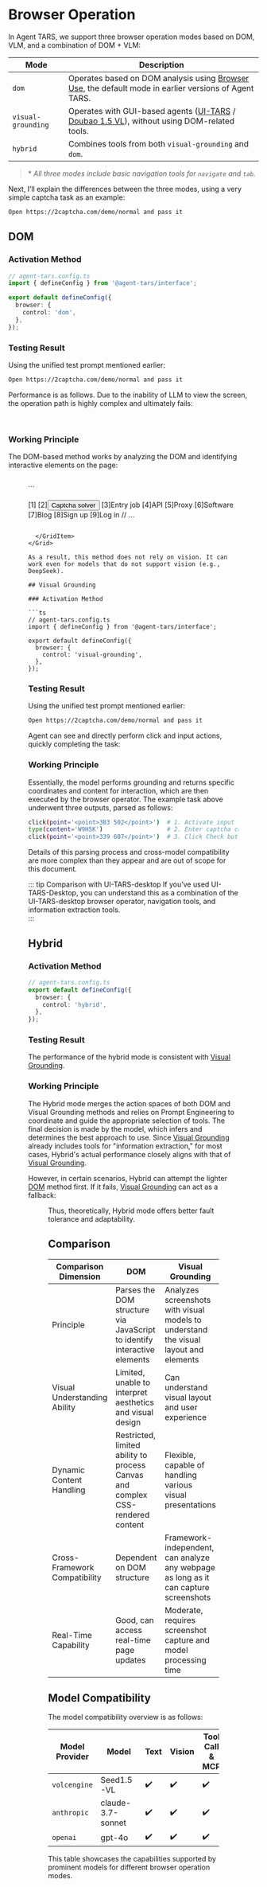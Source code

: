 

# Browser Operation

In Agent TARS, we support three browser operation modes based on DOM, VLM, and a combination of DOM + VLM:

| Mode | Description |
| --- | --- |
| `dom` | Operates based on DOM analysis using [Browser Use](https://www.npmjs.com/@agent-infra/mcp-server-browser), the default mode in earlier versions of Agent TARS. |
| `visual-grounding` | Operates with GUI-based agents ([UI-TARS](https://seed-tars.com/) / [Doubao 1.5 VL](https://www.volcengine.com/docs/82379/1554521)), without using DOM-related tools. |
| `hybrid` | Combines tools from both `visual-grounding` and `dom`. |

> \* _All three modes include basic navigation tools for *`navigate`* and *`tab`*._

Next, I’ll explain the differences between the three modes, using a very simple captcha task as an example:

```bash
Open https://2captcha.com/demo/normal and pass it
```

## DOM

### Activation Method

```ts
// agent-tars.config.ts
import { defineConfig } from '@agent-tars/interface';

export default defineConfig({
  browser: {
    control: 'dom',
  },
});
```

### Testing Result

Using the unified test prompt mentioned earlier:

```bash
Open https://2captcha.com/demo/normal and pass it
```

Performance is as follows. Due to the inability of LLM to view the screen, the operation path is highly complex and ultimately fails:

<VideoPanel
  src="https://lf3-static.bytednsdoc.com/obj/eden-cn/zyha-aulnh/ljhwZthlaukjlkulzlp/docs/videos/dom-captcha.mp4"
  autoPlay
/>

<br />

### Working Principle

The DOM-based method works by analyzing the DOM and identifying interactive elements on the page:


<Grid columns={2} gap="md">
  <GridItem>
    <Figure src="/browser-control-dom.png" title="Build DOM Tree And Highlight" />
  </GridItem>
  <GridItem>

<br />
``` 

[1]<img></img>
[2]<button>Captcha solver</button>
[3]<a>Entry job</a>
[4]<a>API</a>
[5]<a>Proxy</a>
[6]<a>Software</a>
[7]<a>Blog</a>
[8]<a>Sign up</a>
[9]<a>Log in</a>
// ... 

```

  </GridItem>
</Grid>

As a result, this method does not rely on vision. It can work even for models that do not support vision (e.g., DeepSeek).

## Visual Grounding

### Activation Method

```ts
// agent-tars.config.ts
import { defineConfig } from '@agent-tars/interface';

export default defineConfig({
  browser: {
    control: 'visual-grounding',
  },
});
````

### Testing Result

Using the unified test prompt mentioned earlier:

```bash
Open https://2captcha.com/demo/normal and pass it
```

Agent can see and directly perform click and input actions, quickly completing the task:

<VideoPanel
  src="https://lf3-static.bytednsdoc.com/obj/eden-cn/zyha-aulnh/ljhwZthlaukjlkulzlp/docs/videos/CAPTCHA.mp4"
  autoPlay
/>

### Working Principle

Essentially, the model performs grounding and returns specific coordinates and content for interaction, which are then executed by the browser operator. The example task above underwent three outputs, parsed as follows:

```bash
click(point='<point>383 502</point>')  # 1. Activate input field
type(content='W9H5K')                  # 2. Enter captcha code
click(point='<point>339 607</point>')  # 3. Click Check button to complete
```

Details of this parsing process and cross-model compatibility are more complex than they appear and are out of scope for this document.

::: tip Comparison with UI-TARS-desktop
If you’ve used UI-TARS-Desktop, you can understand this as a combination of the UI-TARS-desktop browser operator, navigation tools, and information extraction tools.  
:::

## Hybrid

### Activation Method

```ts
// agent-tars.config.ts
export default defineConfig({
  browser: {
    control: 'hybrid',
  },
});
```

### Testing Result

The performance of the hybrid mode is consistent with [Visual Grounding](#visual-grounding).

### Working Principle

The Hybrid mode merges the action spaces of both DOM and Visual Grounding methods and relies on Prompt Engineering to coordinate and guide the appropriate selection of tools. The final decision is made by the model, which infers and determines the best approach to use. Since [Visual Grounding](#visual-grounding) already includes tools for "information extraction," for most cases, Hybrid's actual performance closely aligns with that of [Visual Grounding](#visual-grounding).

However, in certain scenarios, Hybrid can attempt the lighter [DOM](#dom) method first. If it fails, [Visual Grounding](#visual-grounding) can act as a fallback:

<Figure src="/browser-control-hybrid.png" title="Hybrid Browser Control in Agent TARS" />

Thus, theoretically, Hybrid mode offers better fault tolerance and adaptability.

## Comparison

| Comparison Dimension | DOM | Visual Grounding |
| --------------------- | --- | ---------------- |
| Principle | Parses the DOM structure via JavaScript to identify interactive elements | Analyzes screenshots with visual models to understand the visual layout and elements |
| Visual Understanding Ability | Limited, unable to interpret aesthetics and visual design | Can understand visual layout and user experience |
| Dynamic Content Handling | Restricted, limited ability to process Canvas and complex CSS-rendered content | Flexible, capable of handling various visual presentations |
| Cross-Framework Compatibility | Dependent on DOM structure | Framework-independent, can analyze any webpage as long as it can capture screenshots |
| Real-Time Capability | Good, can access real-time page updates | Moderate, requires screenshot capture and model processing time |

## Model Compatibility

The model compatibility overview is as follows:

| Model Provider | Model              | Text | Vision | Tool Call & MCP | Visual Grounding |
| --------------- | ------------------ | ---- | ------ | --------------- | ---------------- |
| `volcengine`    | Seed1.5-VL        | ✔️   | ✔️     | ✔️              | ✔️               |
| `anthropic`     | claude-3.7-sonnet | ✔️   | ✔️     | ✔️              | 🚧               |
| `openai`        | gpt-4o            | ✔️   | ✔️     | ✔️              | 🚧               |

This table showcases the capabilities supported by prominent models for different browser operation modes.

